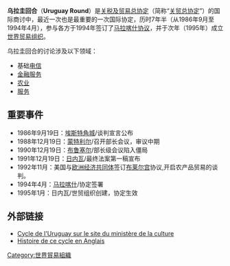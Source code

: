 {{expert|time=2019-04-17T03:09:16+00:00}}
{{unreferenced|time=2019-04-17T03:09:16+00:00}}
'''乌拉圭回合'''（'''Uruguay Round'''）是[[关税及贸易总协定|关税及贸易总协定]]（简称“[[关贸总协定|关贸总协定]]”）的国际商讨中，最近一次也是最重要的一次国际协定，历时7年半（从1986年9月至1994年4月），参与各方于1994年签订了[[马拉喀什协议|马拉喀什协议]]，并于次年（1995年）成立[[世界贸易组织|世界贸易组织]]。

乌拉圭回合的讨论涉及以下领域：

* 基础[[电信|电信]]
* [[金融|金融服务]]
* [[农业|农业]]
* [[服务|服务]]

== 重要事件 ==
*1986年9月19日：[[埃斯特角城|埃斯特角城]]/谈判宣言公布
*1988年12月19日：[[蒙特利尔|蒙特利尔]]/召开部长会议，审议中期
*1990年12月19日：[[布鲁塞尔|布鲁塞尔]]/部长级会议陷入僵局
*1991年12月19日：[[日内瓦|日内瓦]]/最终法案第一稿宣布
*1992年11月：美国与[[欧共体|欧洲经济共同体]]签订[[布莱尔宫|布莱尔宫]]协议,开启农产品贸易的谈判。
*1994年4月：[[马拉喀什|马拉喀什]]/协定签署 
*1995年1月：日内瓦/世贸组织创建，协定生效

== 外部链接 ==

* [http://www.culture.gouv.fr/culture/actualites/politique/diversite/uruguay.htm Cycle de l'Uruguay sur le site du ministère de la culture] {{Wayback|url=http://www.culture.gouv.fr/culture/actualites/politique/diversite/uruguay.htm |date=20171221142122 }}
* [https://web.archive.org/web/20060822200650/http://www.wto.org/trade_resources/history/wto/urug_round.htm Histoire de ce cycle en Anglais]

{{小作品|经济}}

[[Category:世界貿易組織|Category:世界貿易組織]]